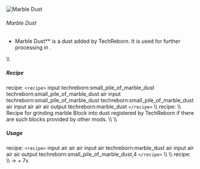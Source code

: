 ![Marble Dust](/mods/techreborn/marble_dust.png)

###### Marble Dust

- Marble Dust** is a dust added by TechReborn. It is used for
        further processing in
        <Mcitem id="techreborn:industrial_centrifuge"/>.

\\\\

##### Recipe

<Mcitem id="minecraft:crafting_table"/> recipe:
`<recipe>` input techreborn:small_pile_of_marble_dust
techreborn:small_pile_of_marble_dust air input
techreborn:small_pile_of_marble_dust
techreborn:small_pile_of_marble_dust air input air air air output
techreborn:marble_dust `</recipe>` \\\\
<Mcitem id="techreborn:grinder"/> recipe: \\\\
Recipe for grinding marble Block into dust registered by TechReborn if
there are such blocks provided by other mods. \\\\ \\\\

##### Usage

<Mcitem id="minecraft:crafting_table"/> recipe:
`<recipe>` input air air air input air techreborn:marble_dust air
input air air air output techreborn:small_pile_of_marble_dust,4
`</recipe>` \\\\ \\\\
<Mcitem id="techreborn:industrial_centrifuge"/>
recipe: \\\\ <Mcitem id="techreborn:marble_dust"/>
-\> <Mcitem id="techreborn:magnesium_dust"/> +
7x<Mcitem id="techreborn:calcite_dust"/>
